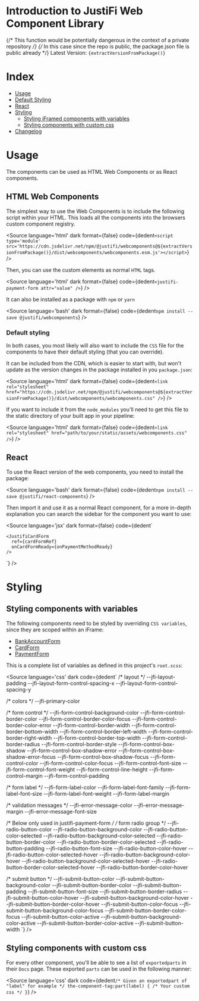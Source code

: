
<Meta title="Introduction" />

# Introduction to JustiFi Web Component Library

{/* This function would be potentially dangerous in the context of a private repository */}
{/* In this case since the repo is public, the package.json file is public already */}
Latest Version: <code>{extractVersionFromPackage()}</code>

# Index

- [Usage](#usage)
- [Default Styling](#default-styling)
- [React](#react)
- [Styling](#styling)
  - [Styling iFramed components with variables](#styling-components-with-variables)
  - [Styling components with custom css](#styling-components-with-custom-css)
- [Changelog](/docs/changelog--docs)


# Usage

The components can be used as HTML Web Components or as React components.

## HTML Web Components

The simplest way to use the Web Components is to include the following script within your HTML. This loads all the components into the browsers custom component registry.

<Source
  language='html'
  dark
  format={false}
  code={dedent`
    <script type='module' src='https://cdn.jsdelivr.net/npm/@justifi/webcomponents@${extractVersionFromPackage()}/dist/webcomponents/webcomponents.esm.js'></script>
  `}
/>

Then, you can use the custom elements as normal `HTML` tags.

<Source
  language='html'
  dark
  format={false}
  code={dedent`
    <justifi-payment-form attr="value" />
  `}
/>

It can also be installed as a package with `npm` or `yarn`

<Source
  language='bash'
  dark
  format={false}
  code={dedent`
    npm install --save @justifi/webcomponents
  `}
/>

### Default styling

In both cases, you most likely will also want to include the `CSS` file for the components to have their default styling (that you can override).

It can be included from the CDN, which is easier to start with, but won't update as the version changes in the package installed in you `package.json`:

<Source
  language='html'
  dark
  format={false}
  code={dedent`
    <link rel="stylesheet" href="https://cdn.jsdelivr.net/npm/@justifi/webcomponents@${extractVersionFromPackage()}/dist/webcomponents/webcomponents.css" />
  `}
/>

If you want to include it from the `node_modules` you'll need to get this file to the static directory of your built app in your pipeline:

<Source
  language='html'
  dark
  format={false}
  code={dedent`
    <link rel="stylesheet" href="path/to/your/static/assets/webcomponents.css" />
  `}
/>


## React

To use the React version of the web components, you need to install the package:

<Source
  language='bash'
  dark
  format={false}
  code={dedent`
    npm install --save @justifi/react-components
  `}
/>

Then import it and use it as a normal React component, for a more in-depth explanation you can search the sidebar for the component you want to use:

<Source
  language='jsx'
  dark
  format={false}
  code={dedent`

    <JustifiCardForm
      ref={cardFormRef}
      onCardFormReady={onPaymentMethodReady}
    />
  `}
/>

# Styling

## Styling components with variables

The following components need to be styled by overriding `CSS variables`, since they are scoped within an iFrame:
- [BankAccountForm](#)
- [CardForm](#)
- [PaymentForm](#)

This is a complete list of variables as defined in this project's `root.scss`:

<Source
  language='css'
  dark
  code={dedent`
  /* layout */
  --jfi-layout-padding
  --jfi-layout-form-control-spacing-x
  --jfi-layout-form-control-spacing-y

  /* colors */
  --jfi-primary-color

  /* form control */
  --jfi-form-control-background-color
  --jfi-form-control-border-color
  --jfi-form-control-border-color-focus
  --jfi-form-control-border-color-error
  --jfi-form-control-border-width
  --jfi-form-control-border-bottom-width
  --jfi-form-control-border-left-width
  --jfi-form-control-border-right-width
  --jfi-form-control-border-top-width
  --jfi-form-control-border-radius
  --jfi-form-control-border-style
  --jfi-form-control-box-shadow
  --jfi-form-control-box-shadow-error
  --jfi-form-control-box-shadow-error-focus
  --jfi-form-control-box-shadow-focus
  --jfi-form-control-color
  --jfi-form-control-color-focus
  --jfi-form-control-font-size
  --jfi-form-control-font-weight
  --jfi-form-control-line-height
  --jfi-form-control-margin
  --jfi-form-control-padding

  /* form label */
  --jfi-form-label-color
  --jfi-form-label-font-family
  --jfi-form-label-font-size
  --jfi-form-label-font-weight
  --jfi-form-label-margin

  /* validation messages */
  --jfi-error-message-color
  --jfi-error-message-margin
  --jfi-error-message-font-size

  /* Below only used in justifi-payment-form */
  /* form radio group */
  --jfi-radio-button-color
  --jfi-radio-button-background-color
  --jfi-radio-button-color-selected
  --jfi-radio-button-background-color-selected
  --jfi-radio-button-border-color
  --jfi-radio-button-border-color-selected
  --jfi-radio-button-padding
  --jfi-radio-button-font-size
  --jfi-radio-button-color-hover
  --jfi-radio-button-color-selected-hover
  --jfi-radio-button-background-color-hover
  --jfi-radio-button-background-color-selected-hover
  --jfi-radio-button-border-color-selected-hover
  --jfi-radio-button-border-color-hover

  /* submit button */
  --jfi-submit-button-color
  --jfi-submit-button-background-color
  --jfi-submit-button-border-color
  --jfi-submit-button-padding
  --jfi-submit-button-font-size
  --jfi-submit-button-border-radius
  --jfi-submit-button-color-hover
  --jfi-submit-button-background-color-hover
  --jfi-submit-button-border-color-hover
  --jfi-submit-button-color-focus
  --jfi-submit-button-background-color-focus
  --jfi-submit-button-border-color-focus
  --jfi-submit-button-color-active
  --jfi-submit-button-background-color-active
  --jfi-submit-button-border-color-active
  --jfi-submit-button-width
  `}
/>

## Styling components with custom css

For every other component, you'll be able to see a list of `exportedparts` in their `Docs` page. These exported `parts` can be used in the following manner:

<Source
  language='css'
  dark
  code={dedent`
    /* Given an exportedpart of "label" for example */
    the-component-tag:part(label) {
      /* Your custom css */
    }
  `}
/>

